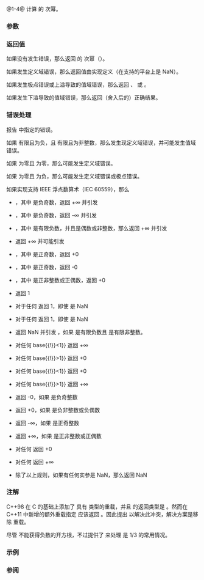 {{cpp/title|pow|powf|powl}}
{{cpp/numeric/math/navbar}}
{{dcl begin}}
{{dcl header|cmath}}
{{dcl rev multi|num=1|dcl1=
float       pow ( float base, float exp );
double      pow ( double base, double exp );
long double pow ( long double base, long double exp );
|since2=c++23|dcl2=
/* floating-point-type */
            pow ( /* floating-point-type */ base,
                  /* floating-point-type */ exp )
}}
{{dcl|num=2|until=c++11|
float       pow ( float base, int exp );
double      pow ( double base, int exp );
long double pow ( long double base, int exp );
}}
{{dcl|num=3|since=c++11|
float       powf( float base, float exp );
}}
{{dcl|num=4|since=c++11|
long double powl( long double base, long double exp );
}}
{{dcl h|[[#注解|额外重载]] {{mark since c++11}}}}
{{dcl header|cmath}}
{{dcl|num=A|notes={{mark constexpr since c++26}}|
template&lt; class Arithmetic1, class Arithmetic2 &gt;
/* common-floating-point-type */
            pow ( Arithmetic1 base, Arithmetic2 exp );
}}
{{dcl end}}

@1-4@ 计算 {{c|base}} 的 {{c|exp}} 次幂。{{rev inl|since=c++23|标准库提供所有以无 cv 限定的浮点数类型作为参数 {{c|base}} 和 {{c|exp}} 的类型的 {{tt|std::pow}} 重载。}}

{{rrev|since=c++11|
@A@ 为算术类型的所有其他组合提供额外重载。
}}

===参数===
{{par begin}}
{{par|base|作为底数的浮点数或整数}}
{{par|exp|作为指数的浮点数或整数}}
{{par end}}

===返回值===
如果没有发生错误，那么返回 {{c|base}} 的 {{c|exp}} 次幂（{{math|base{{su|p=exp}}}}）。

如果发生定义域错误，那么返回值由实现定义（在支持的平台上是 NaN）。

如果发生极点错误或上溢导致的值域错误，那么返回 {{lc|HUGE_VAL|±HUGE_VAL}}、{{tt|±HUGE_VALF}} 或 {{tt|±HUGE_VALL}}。

如果发生下溢导致的值域错误，那么返回（舍入后的）正确结果。

===错误处理===
报告 {{lc|math_errhandling}} 中指定的错误。

如果 {{c|base}} 有限且为负，且 {{c|exp}} 有限且为非整数，那么发生现定义域错误，并可能发生值域错误。

如果 {{c|base}} 为零且 {{c|exp}} 为零，那么可能发生定义域错误。

如果 {{c|base}} 为零且 {{c|exp}} 为负，那么可能发生定义域错误或极点错误。

如果实现支持 IEEE 浮点数算术（IEC 60559），那么
* {{c|pow(+0, exp)}}，其中 {{c|exp}} 是负奇数，返回 +∞ 并引发 {{lc|FE_DIVBYZERO}}
* {{c|pow(-0, exp)}}，其中 {{c|exp}} 是负奇数，返回 -∞ 并引发 {{lc|FE_DIVBYZERO}}
* {{c|pow(±0, exp)}}，其中 {{c|exp}} 是有限负数，并且是偶数或非整数，那么返回 +∞ 并引发 {{lc|FE_DIVBYZERO}}
* {{c|pow(±0, -∞)}} 返回 +∞ 并可能引发 {{lc|FE_DIVBYZERO}}
* {{c|pow(+0, exp)}}，其中 {{c|exp}} 是正奇数，返回 +0
* {{c|pow(-0, exp)}}，其中 {{c|exp}} 是正奇数，返回 -0
* {{c|pow(±0, exp)}}，其中 {{c|exp}} 是正非整数或正偶数，返回 +0
* {{c|pow(-1, ±∞)}} 返回 1
* {{c|pow(+1, exp)}} 对于任何 {{c|exp}} 返回 1，即使 {{c|exp}} 是 NaN
* {{c|pow(base, ±0)}} 对于任何 {{c|base}} 返回 1，即使 {{c|base}} 是 NaN
* {{c|pow(base, exp)}} 返回 NaN 并引发 {{lc|FE_INVALID}}，如果 {{c|base}} 是有限负数且 {{c|exp}} 是有限非整数。
* {{c|pow(base, -∞)}} 对任何 {{tt|{{!}}base{{!}}&lt;1}} 返回 +∞
* {{c|pow(base, -∞)}} 对任何 {{tt|{{!}}base{{!}}&gt;1}} 返回 +0
* {{c|pow(base, +∞)}} 对任何 {{tt|{{!}}base{{!}}&lt;1}} 返回 +0
* {{c|pow(base, +∞)}} 对任何 {{tt|{{!}}base{{!}}&gt;1}} 返回 +∞
* {{c|pow(-∞, exp)}} 返回 -0，如果 {{c|exp}} 是负奇整数
* {{c|pow(-∞, exp)}} 返回 +0，如果 {{c|exp}} 是负非整数或负偶数
* {{c|pow(-∞, exp)}} 返回 -∞，如果 {{c|exp}} 是正奇整数
* {{c|pow(-∞, exp)}} 返回 +∞，如果 {{c|exp}} 是正非整数或正偶数
* {{c|pow(+∞, exp)}} 对任何 {{c|exp}} 返回 +0
* {{c|pow(+∞, exp)}} 对任何 {{c|exp}} 返回 +∞
* 除了以上规则，如果有任何实参是 NaN，那么返回 NaN

===注解===
C++98 在 C {{ltf|c/numeric/math/pow}} 的基础上添加了 {{c|exp}} 具有 {{c/core|int}} 类型的重载，并且 {{c/core|std::pow(float, int)}} 的返回类型是 {{c/core|float}}。然而在 C++11 中新增的额外重载指定 {{c/core|std::pow(float, int)}} 应该返回 {{c/core|double}}。因此提出 {{lwg|550}} 以解决此冲突，解决方案是移除 {{c/core|int}} {{c|exp}} 重载。

尽管 {{tt|std::pow}} 不能获得负数的开方根，不过提供了 {{lc|std::cbrt}} 来处理 {{c|exp}} 是 1/3 的常用情况。

{{cpp/numeric/math/additional overload note|pow}}

===示例===
{{example
|code=
#include &lt;cerrno&gt;
#include &lt;cfenv&gt;
#include &lt;cmath&gt;
#include &lt;cstring&gt;
#include &lt;iostream&gt;
// #pragma STDC FENV_ACCESS ON
 
int main()
{
    // 通常用法
    std::cout &lt;&lt; "pow(2, 10) = " &lt;&lt; std::pow(2, 10) &lt;&lt; '\n'
              &lt;&lt; "pow(2, 0.5) = " &lt;&lt; std::pow(2, 0.5) &lt;&lt; '\n'
              &lt;&lt; "pow(-2, -3) = " &lt;&lt; std::pow(-2, -3) &lt;&lt; '\n';
    
    // 特殊值
    std::cout &lt;&lt; "pow(-1, NAN) = " &lt;&lt; std::pow(-1, NAN) &lt;&lt; '\n'
              &lt;&lt; "pow(+1, NAN) = " &lt;&lt; std::pow(+1, NAN) &lt;&lt; '\n'
              &lt;&lt; "pow(INFINITY, 2) = " &lt;&lt; std::pow(INFINITY, 2) &lt;&lt; '\n'
              &lt;&lt; "pow(INFINITY, -1) = " &lt;&lt; std::pow(INFINITY, -1) &lt;&lt; '\n';
    
    // 错误处理
    errno = 0;
    std::feclearexcept(FE_ALL_EXCEPT);
    
    std::cout &lt;&lt; "pow(-1, 1/3) = " &lt;&lt; std::pow(-1, 1.0 / 3) &lt;&lt; '\n';
    if (errno == EDOM)
        std::cout &lt;&lt; "    errno == EDOM " &lt;&lt; std::strerror(errno) &lt;&lt; '\n';
    if (std::fetestexcept(FE_INVALID))
        std::cout &lt;&lt; "    发生 FE_INVALID\n";
    
    std::feclearexcept(FE_ALL_EXCEPT);
    
    std::cout &lt;&lt; "pow(-0, -3) = " &lt;&lt; std::pow(-0.0, -3) &lt;&lt; '\n';
    if (std::fetestexcept(FE_DIVBYZERO))
        std::cout &lt;&lt; "    发生 FE_DIVBYZERO\n";
}
|p=true
|output=
pow(2, 10) = 1024
pow(2, 0.5) = 1.41421
pow(-2, -3) = -0.125
pow(-1, NAN) = nan
pow(+1, NAN) = 1
pow(INFINITY, 2) = inf
pow(INFINITY, -1) = 0
pow(-1, 1/3) = -nan
    errno == EDOM Numerical argument out of domain
    发生 FE_INVALID
pow(-0, -3) = -inf
    发生 FE_DIVBYZERO
}}

===参阅===
{{dsc begin}}
{{dsc inc|cpp/numeric/math/dsc sqrt}}
{{dsc inc|cpp/numeric/math/dsc cbrt}}
{{dsc inc|cpp/numeric/math/dsc hypot}}
{{dsc inc|cpp/numeric/complex/dsc pow}}
{{dsc inc|cpp/numeric/valarray/dsc pow}}
{{dsc see c|c/numeric/math/pow}}
{{dsc end}}

{{langlinks|de|en|es|fr|it|ja|pt|ru}}